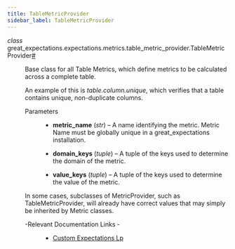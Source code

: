 ```yaml
---
title: TableMetricProvider
sidebar_label: TableMetricProvider
---
```



<section class="sphinx-api-doc" id="tablemetricprovider">

<dl class="py class">
<dt class="sig sig-object py" id="great_expectations.expectations.metrics.table_metric_provider.TableMetricProvider">
<em class="property"><span class="pre">class</span><span class="w"> </span></em><span class="sig-prename descclassname"><span class="pre">great_expectations.expectations.metrics.table_metric_provider.</span></span><span class="sig-name descname"><span class="pre">TableMetricProvider</span></span><a class="headerlink" href="#great_expectations.expectations.metrics.table_metric_provider.TableMetricProvider" title="Permalink to this definition">#</a>
</dt>

<dd>
<p>Base class for all Table Metrics, which define metrics to be calculated across a complete table.</p>
<p>An example of this is <cite>table.column.unique</cite>,
which verifies that a table contains unique, non-duplicate columns.</p>
<dl class="field-list simple">
<dt class="field-odd">Parameters
</dt>

<dd class="field-odd"><ul class="simple">
<li><p><strong>metric_name</strong> (<em>str</em>) – A name identifying the metric. Metric Name must be globally unique in
a great_expectations installation.</p></li>
<li><p><strong>domain_keys</strong> (<em>tuple</em>) – A tuple of the keys used to determine the domain of the metric.</p></li>
<li><p><strong>value_keys</strong> (<em>tuple</em>) – A tuple of the keys used to determine the value of the metric.</p></li>
</ul>
</dd>
</dl>
<p>In some cases, subclasses of MetricProvider, such as TableMetricProvider, will already
have correct values that may simply be inherited by Metric classes.</p>
<dl class="simple">
<dt>-Relevant Documentation Links
-
</dt>
<dd><ul class="simple">
<li><p><a class="reference external" href="https://docs.greatexpectations.io/docs/guides/expectations/custom_expectations_lp">Custom Expectations Lp</a></p></li>
</ul>
</dd>
</dl>
</dd></dl>
</section>